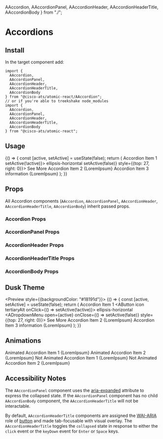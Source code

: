 


  AAccordion,
  AAccordionPanel,
  AAccordionHeader,
  AAccordionHeaderTitle,
  AAccordionBody
} from "./";

<Meta title="Components/Accordions" component={AAccordion} />

# Accordions

## Install

In the target component add:

```
import {
  AAccordion,
  AAccordionPanel,
  AAccordionHeader,
  AAccordionHeaderTitle,
  AAccordionBody
} from "@cisco-ats/atomic-react/AAccordion";
// or if you're able to treekshake node_modules
import {
  AAccordion,
  AAccordionPanel,
  AAccordionHeader,
  AAccordionHeaderTitle,
  AAccordionBody
} from "@cisco-ats/atomic-react";
```

## Usage

<Preview>
  <Story name="usage-1">
    <AApp>
      <YourComponent>
        {() => {
          const [active, setActive] = useState(false);
          return (
            <AAccordion bordered>
              <AAccordionPanel>
                <AAccordionHeader>
                  <AAccordionHeaderTitle chevron={false}>
                    Accordion Item 1
                  </AAccordionHeaderTitle>
                  <ADropdown>
                    <AButton
                      icon
                      tertiaryAlt
                      onClick={() => setActive(!active)}>
                      <AIcon>ellipsis-horizontal</AIcon>
                    </AButton>
                    <ADropdownMenu
                      open={active}
                      onClose={() => setActive(false)}
                      style={{top: 27, right: 0}}>
                      <ADropdownMenuItem>See More</ADropdownMenuItem>
                    </ADropdownMenu>
                  </ADropdown>
                </AAccordionHeader>
              </AAccordionPanel>
              <AAccordionPanel collapsed={false}>
                <AAccordionHeader>
                  <AAccordionHeaderTitle>
                    Accordion Item 2
                  </AAccordionHeaderTitle>
                </AAccordionHeader>
                <AAccordionBody>{LoremIpsum}</AAccordionBody>
              </AAccordionPanel>
              <AAccordionPanel>
                <AAccordionHeader>
                  <AAccordionHeaderTitle>
                    Accordion Item 3
                  </AAccordionHeaderTitle>
                  <AButton icon tertiaryAlt href="/" target="_blank">
                    <AIcon>information</AIcon>
                  </AButton>
                </AAccordionHeader>
                <AAccordionBody>{LoremIpsum}</AAccordionBody>
              </AAccordionPanel>
            </AAccordion>
          );
        }}
      </YourComponent>
    </AApp>
  </Story>
</Preview>

## Props

All Accordion components (`AAccordion`, `AAccordionPanel`, `AAccordionHeader`, `AAccordionHeaderTitle`, `AAccordionBody`) inherit passed props.

### Accordion Props

<Props of={AAccordion} />

### AccordionPanel Props

<Props of={AAccordionPanel} />

### AccordionHeader Props

<Props of={AAccordionHeader} />

### AccordionHeaderTitle Props

<Props of={AAccordionHeaderTitle} />

### AccordionBody Props

<Props of={AAccordionBody} />

## Dusk Theme

<Preview style={{backgroundColor: "#18191d"}}>
  <Story name="dusk-1">
    <AApp defaultTheme="dusk">
      <YourComponent>
        {() => {
          const [active, setActive] = useState(false);
          return (
            <AAccordion bordered>
              <AAccordionPanel>
                <AAccordionHeader>
                  <AAccordionHeaderTitle chevron={false}>
                    Accordion Item 1
                  </AAccordionHeaderTitle>
                  <ADropdown>
                    <AButton
                      icon
                      tertiaryAlt
                      onClick={() => setActive(!active)}>
                      <AIcon>ellipsis-horizontal</AIcon>
                    </AButton>
                    <ADropdownMenu
                      open={active}
                      onClose={() => setActive(false)}
                      style={{top: 27, right: 0}}>
                      <ADropdownMenuItem>See More</ADropdownMenuItem>
                    </ADropdownMenu>
                  </ADropdown>
                </AAccordionHeader>
              </AAccordionPanel>
              <AAccordionPanel collapsed={false}>
                <AAccordionHeader>
                  <AAccordionHeaderTitle>
                    Accordion Item 2
                  </AAccordionHeaderTitle>
                </AAccordionHeader>
                <AAccordionBody>{LoremIpsum}</AAccordionBody>
              </AAccordionPanel>
              <AAccordionPanel>
                <AAccordionHeader>
                  <AAccordionHeaderTitle>
                    Accordion Item 3
                  </AAccordionHeaderTitle>
                  <AButton icon tertiaryAlt href="/" target="_blank">
                    <AIcon>information</AIcon>
                  </AButton>
                </AAccordionHeader>
                <AAccordionBody>{LoremIpsum}</AAccordionBody>
              </AAccordionPanel>
            </AAccordion>
          );
        }}
      </YourComponent>
    </AApp>
  </Story>
</Preview>

## Animations

<Preview>
  <Story name="animation-1">
    <AApp>
      <AAccordion className="mr-4">
        <AAccordionPanel collapsed={false}>
          <AAccordionHeader>
            <AAccordionHeaderTitle>
              Animated Accordion Item 1
            </AAccordionHeaderTitle>
          </AAccordionHeader>
          <AAccordionBody>{LoremIpsum}</AAccordionBody>
        </AAccordionPanel>
        <AAccordionPanel>
          <AAccordionHeader>
            <AAccordionHeaderTitle>
              Animated Accordion Item 2
            </AAccordionHeaderTitle>
          </AAccordionHeader>
          <AAccordionBody>{LoremIpsum}</AAccordionBody>
        </AAccordionPanel>
      </AAccordion>
    </AApp>
  </Story>
  <Story name="animation-2">
    <AApp animations={false}>
      <AAccordion>
        <AAccordionPanel collapsed={false}>
          <AAccordionHeader>
            <AAccordionHeaderTitle>
              Not Animated Accordion Item 1
            </AAccordionHeaderTitle>
          </AAccordionHeader>
          <AAccordionBody>{LoremIpsum}</AAccordionBody>
        </AAccordionPanel>
        <AAccordionPanel>
          <AAccordionHeader>
            <AAccordionHeaderTitle>
              Not Animated Accordion Item 2
            </AAccordionHeaderTitle>
          </AAccordionHeader>
          <AAccordionBody>{LoremIpsum}</AAccordionBody>
        </AAccordionPanel>
      </AAccordion>
    </AApp>
  </Story>
</Preview>

## Accessibility Notes

The `AAccordionPanel` component uses the [aria-expanded](https://www.w3.org/TR/wai-aria/#aria-expanded) attribute to express the collapsed state.
If the `AAccordionPanel` component has no child `AAccordionBody` component, the `AAccordionHeaderTitle` will not be interactable.

By default, `AAccordionHeaderTitle` components are assigned the [WAI-ARIA](https://www.w3.org/WAI/standards-guidelines/aria/) role of [button](https://www.w3.org/TR/wai-aria/#button) and made tab-focusable with visual overlay.
The `AAccordionHeaderTitle` toggles the `collapsed` state in response to either the `click` event or the `keyDown` event for `Enter` or `Space` keys.
